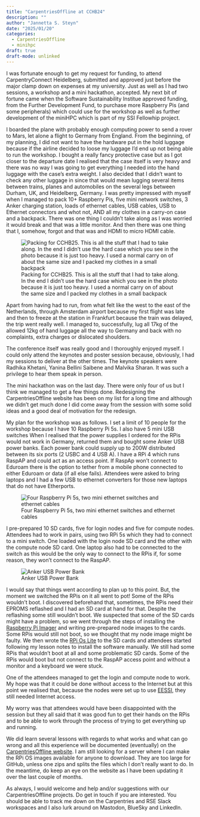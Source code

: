 ```yaml
---
title: "CarpentriesOffline at CCHB24"
description: ""
author: "Jannetta S. Steyn"
date: "2025/01/20"
categories:
  - CarpentriesOffline
  - minihpc
draft: true
draft-mode: unlinked
---
```


I was fortunate enough to get my request for funding, to attend CarpentryConnect Heidelberg, submitted and approved just before the major clamp down on expenses at my university. Just as well as I had two sessions, a workshop and a mini hackathon, accepted. My next bit of fortune came when the Software Sustainability Institue approved funding, from the Further Development Fund, to purchase more Raspberry Pis (and some peripherals) which could use for the workshop as well as further development of the miniHPC which is part of my SSI Fellowhip project.

I boarded the plane with probably enough computing power to send a rover to Mars, let alone a flight to Germany from England. From the beginning, of my planning, I did not want to have the hardware put in the hold luggage because if the airline decided to loose my luggage I'd end up not being able to run the workshop. I bought a really fancy protective case but as I got closer to the departure date I realised that the case itself is very heavy and there was no way I was going to get everything I needed into the hand luggage with the case's extra weight. I also decided that I didn't want to check any other luggage in since that would mean lugging several items between trains, planes and automobiles on the several legs between Durham, UK, and Heidelberg, Germany. I was pretty impressed with myself when I managed to pack 10+ Raspberry Pis, five mini network switches, 3 Anker charging station, loads of ethernet cables, USB cables, USB to Ethernet connectors and whot not, AND all my clothes in a carry-on case and a backpack. There was one thing I couldn't take along as I was worried it would break and that was a little monitor. And then there was one thing that I, somehow, forgot and that was and HDMI to micro HDMI cable.

![Packing for CCHB25. This is all the stuff that I had to take along. In the end I didn't use the hard case which you see in the photo because it is just too heavy. I used a normal carry on of about the same size and I packed my clothes in a small backpack](images/CCHB25_suitcase.jpg)

Apart from having had to run, from what felt like the west to the east of the Netherlands, through Amsterdam airport because my first flight was late and then to freeze at the station in Frankfurt because the train was delayed, the trip went really well. I managed to, successfully, lug all 17kg of the allowed 12kg of hand luggage all the way to Germany and back with no complaints, extra charges or dislocated shoulders.

The conference itself was really good and I thoroughly enjoyed myself. I could only attend the keynotes and poster session because, obviously, I had my sessions to deliver at the other times. The keynote speakers were Radhika Khetani, Yanina Bellini Saibene and Malvika Sharan. It was such a privilege to hear them speak in person. 

The mini hackathon was on the last day. There were only four of us but I think we managed to get a few things done. Redesigning the CarpentriesOffline website has been on my list for a long time and although we didn't get much done I did come away from the session with some solid ideas and a good deal of motivation for the redesign.

My plan for the workshop was as follows. I set a limit of 10 people for the workshop because I have 10 Raspberry Pi 5s. I also have 5 mini USB switches When I realised that the power supplies I ordered for the RPis would not work in Germany, returned them and bought some Anker USB power banks. Each power bank could supply up to 200W distributed between its six ports (2 USBC and 4 USB A). I have a RPi 4 which runs RaspAP and could act as an access point. If RaspAp won't connect to Eduroam there is the option to tether from a mobile phone connected to either Eduroam or data (if all else fails). Attendees were asked to bring laptops and I had a few USB to ethernet converters for those new laptops that do not have Etherports.

![Four Raspberry Pi 5s, two mini ethernet switches and ethernet cables](images/FourRPi5.jpg)

I pre-prepared 10 SD cards, five for login nodes and five for compute nodes. Attendees had to work in pairs, using two RPi 5s which they had to connect to a mini switch. One loaded with the login node SD card and the other with the compute node SD card. One laptop also had to be connected to the switch as this would be the only way to connect to the RPis if, for some reason, they won't connect to the RaspAP.

![Anker USB Power Bank](/blog/images/AnkerUSBhub.png)

I would say that things went according to plan up to this point. But, the moment we switched the RPis on it all went to pot! Some of the RPis wouldn't boot. I discovered beforehand that, sometimes, the RPis need their EPROMS reflashed and I had an SD card at hand for that. Despite the reflashing some still wouldn't boot. We suspected that some of the SD cards might have a problem, so we went through the steps of installing the [Raspberry Pi Imager](https://www.raspberrypi.com/software/) and writing pre-prepared node images to the cards. Some RPis would still not boot, so we thought that my node image might be faulty. We then wrote the [RPi Os Lite](https://www.raspberrypi.com/software/operating-systems/#raspberry-pi-os-64-bit) to the SD cards and attendees started following my lesson notes to install the software manually. We still had some RPis that wouldn't boot at all and some problematic SD cards. Some of the RPis would boot but not connect to the RaspAP access point and without a monitor and a keyboard we were stuck.

One of the attendees managed to get the login and compute node to work. My hope was that it could be done without access to the Internet but at this point we realised that, because the nodes were set up to use [EESSI](https://www.eessi.io), they still needed Internet access. 

My worry was that attendees would have been disappointed with the session but they all said that it was good fun to get their hands on the RPis and to be able to work through the process of trying to get everything up and running.

We did learn several lessons with regards to what works and what can go wrong and all this experience will be documented (eventually) on the [CarpentriesOffline website](https://carpentriesoffline.org). I am still looking for a server where I can make the RPi OS images available for anyone to download. They are too large for GitHub, unless one zips and splits the files which I don't really want to do. In the meantime, do keep an eye on the website as I have been updating it over the last couple of months. 

As always, I would welcome and help and/or suggestions with our CarpentriesOffline projects. Do get in touch if you are interested. You should be able to track me down on the Carpentries and RSE Slack workspaces and I also lurk around on Mastodon, BlueSky and LinkedIn.


